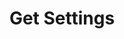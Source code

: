 ---
title: 'Get Settings'
openapi: 'GET /settings'
description: 'Retrieve account settings and configuration'
---